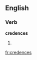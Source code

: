 
==English==

===Verb===
'''credences'''

# {{third-person singular of|[[credence]]}}

[[fr:credences]]
